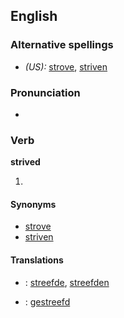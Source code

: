 ==English==

===Alternative spellings===
* ''(US):'' [[strove]], [[striven]]

===Pronunciation===
*{{IPA|/'stɻaɪvd/}}

===Verb===
'''strived'''

# {{UK}} {{past of|[[strive]]}}

====Synonyms====
* [[strove]] {{a|simple past}}
* [[striven]] {{a|past participle}}

====Translations====
*{{ttbc|Dutch}}: [[streefde]], [[streefden]]
*{{ttbc|Dutch}}: [[gestreefd]]